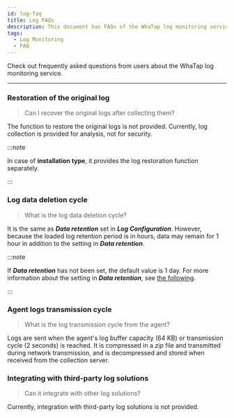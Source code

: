 ```yaml
---
id: log-faq
title: Log FAQs
description: This document has FAQs of the WhaTap log monitoring service.
tags:
  - Log Monitoring
  - FAQ
---
```


Check out frequently asked questions from users about the WhaTap log monitoring service. 

---

<div className='faqs'>

### Restoration of the original log

> Can I recover the original logs after collecting them?

The function to restore the original logs is not provided. Currently, log collection is provided for analysis, not for security.

:::note

In case of **installation type**, it provides the log restoration function separately.

:::

### Log data deletion cycle

> What is the log data deletion cycle?

It is the same as **_Data retention_** set in **_Log Configuration_**. However, because the loaded log retention period is in hours, data may remain for 1 hour in addition to the setting in **_Data retention_**.

:::note

If **_Data retention_** has not been set, the default value is 1 day. For more information about the setting in **_Data retention_**, see [the following](../log/log-setting#log-data-setting).

:::

### Agent logs transmission cycle

> What is the log transmission cycle from the agent?

Logs are sent when the agent's log buffer capacity (64 KB) or transmission cycle (2 seconds) is reached. It is compressed in a _zip_ file and transmitted during network transmission, and is decompressed and stored when received from the collection server.

### Integrating with third-party log solutions

> Can it integrate with other log solutions?

Currently, integration with third-party log solutions is not provided.

</div>
